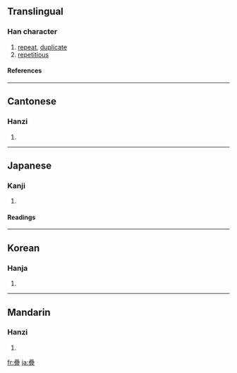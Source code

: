 {{see|叠|曡}}

==Translingual==
===Han character===
{{Han char|rn=102|rad=田|as=17|sn=22|four=6010<sub>7</sub>|canj=田田田一 (WWWM)}}
# [[repeat]], [[duplicate]]
# [[repetitious]]
====References====
{{Han ref|kx=0767.090|dkj=21983|dj=1177.140|hdz=42555.140|uh=758A|ud=30090|bh=C57C|bd=50556}}

----
==Cantonese==
===Hanzi===
{{yue-hanzi|jyut=|y=dip6}}
# {{defn|Cantonese}}

----
==Japanese==
===Kanji===
{{ja-kanji|grade=|rs=田17}}
# {{defn|Japanese}} 
====Readings====
{{ja-readings|on=[[じょう]] (jō), [[ちょう]] (chō)|kun=[[たたむ]] (tatamu), [[たたみ]] (tatami), [[かさねる]] (kasaneru)|nanori=}}

----
==Korean==
===Hanja===
{{ko-hanja|hangeul=첩|eumhun=|rv=cheop|mr=ch'ŏp|y=chep}}
# {{defn|Korean}}

----
==Mandarin==
===Hanzi===
{{cmn-hanzi|sim=叠|pin=[[dié]] ([[die2]])|wg=tieh<sup>2</sup>}}
# {{defn|Mandarin}}

[[fr:疊]]
[[ja:疊]]